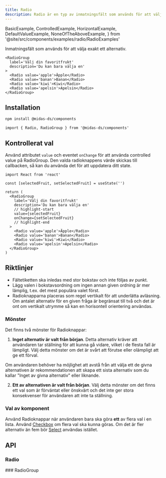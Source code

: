 ```yaml
---
title: Radio
description: Radio är en typ av inmatningsfält som används för att välja ett alternativ från en uppsättning alternativ
---
```


  BasicExample,
  ControlledExample,
  HorizontalExample,
  DefaultValueExample,
  NoneOfTheAboveExample,
} from '@site/src/components/examples/radio/RadioExamples'

<ComponentHeader
  name='Radio'
  friendlyName='Radioknappar'
  overrideHeadlessLink='https://react-spectrum.adobe.com/react-aria/RadioGroup.html'
/>

Inmatningsfält som används för att välja exakt ett alternativ.

```tsx
<RadioGroup
  label='Välj din favoritfrukt'
  description='Du kan bara välja en'
>
  <Radio value='apple'>Äpple</Radio>
  <Radio value='banan'>Banan</Radio>
  <Radio value='kiwi'>Kiwi</Radio>
  <Radio value='apelsin'>Apelsin</Radio>
</RadioGroup>
```

<div className='card'>
  <BasicExample />
</div>

## Installation

```bash npm2yarn
npm install @midas-ds/components
```

```tsx
import { Radio, RadioGroup } from '@midas-ds/components'
```

## Kontrollerat val

Använd attributet `value` och eventet `onChange` för att använda controlled value på RadioGroup.
Den valda radioknappens värde skickas till callbacken, så kan du använda det för att uppdatera ditt state.

```tsx
import React from 'react'
```

```tsx
const [selectedFruit, setSelectedFruit] = useState('')

return (
  <RadioGroup
    label='Välj din favoritfrukt'
    description='Du kan bara välja en'
    // highlight-start
    value={selectedFruit}
    onChange={setSelectedFruit}
    // highlight-end
  >
    <Radio value='apple'>Äpple</Radio>
    <Radio value='banan'>Banan</Radio>
    <Radio value='kiwi'>Kiwi</Radio>
    <Radio value='apelsin'>Apelsin</Radio>
  </RadioGroup>
)
```

<div className='card'>
  <ControlledExample />
</div>

## Riktlinjer

- Fältetiketten ska inledas med stor bokstav och inte följas av punkt.
- Lägg valen i bokstavsordning om ingen annan given ordning är mer lämplig, t.ex. det mest populära valet först.
- Radioknapparna placeras som regel vertikalt för att underlätta avläsning. Om antalet alternativ för en given fråga är
  begränsat till två och det är ont om vertikalt utrymme så kan en horisontell orientering användas.

<div className='card'>
  <HorizontalExample />
</div>

### Mönster

Det finns två mönster för Radioknappar:

1. **Inget alternativ är valt från början**. Detta alternativ kräver att användaren tar ställning för att kunna gå vidare, vilket i de flesta fall är lämpligt. Välj detta mönster om det är svårt att förutse eller olämpligt att ge ett förval.

<div className='card'>
  <BasicExample />
</div>

Om användaren behöver ha möjlighet att avstå från att välja ett de givna alternativen är rekommendationen att skapa ett sista alternativ som du kallar "Inget av givna alternativ" eller liknande.

<div className='card'>
  <NoneOfTheAboveExample />
</div>

2. **Ett av alternativen är valt från början**. Välj detta mönster om det finns ett val som är förväntat eller önskvärt och det inte ger stora konsekvenser för användaren att inte ta ställning.

<div className='card'>
  <DefaultValueExample />
</div>

### Val av komponent

Använd Radioknappar när användaren bara ska göra **ett** av flera val i en lista. Använd [Checkbox](/components/checkbox) om flera val ska kunna göras. Om det är fler alternativ än fem bör [Select](/components/select) användas istället.

## API

### Radio

<PropTable name='Radio' />
### RadioGroup
<PropTable name='RadioGroup' />
